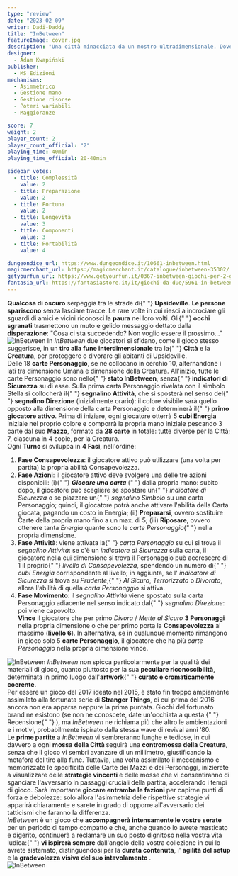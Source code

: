 ```yaml
---
type: "review"
date: "2023-02-09"
writer: Dadi-Daddy
title: "InBetween"
featureImage: cover.jpg
description: "Una città minacciata da un mostro ultradimensionale. Dove l’ho già sentito?"
designer:
  - Adam Kwapiński
publisher:
  - MS Edizioni
mechanisms:
  - Asimmetrico
  - Gestione mano
  - Gestione risorse
  - Poteri variabili
  - Maggioranze

score: 7
weight: 2
player_count: 2
player_count_official: "2"
playing_time: 40min
playing_time_official: 20-40min

sidebar_votes:
  - title: Complessità
    value: 2
  - title: Preparazione
    value: 2
  - title: Fortuna
    value: 2
  - title: Longevità
    value: 3
  - title: Componenti
    value: 3
  - title: Portabilità
    value: 4

dungeondice_url: https://www.dungeondice.it/10661-inbetween.html
magicmerchant_url: https://magicmerchant.it/catalogue/inbetween-35302/
getyourfun_url: https://www.getyourfun.it/0367-inbetween-giochi-per-2-giocatori.html
fantasia_url: https://fantasiastore.it/it/giochi-da-due/5961-in-between.html
---
```


<Setting>
  <strong>Qualcosa di oscuro</strong> serpeggia tra le strade di{" "}
  <strong>Upsideville</strong>. <strong>Le persone spariscono</strong> senza
  lasciare tracce. Le rare volte in cui riesci a incrociare gli sguardi di amici
  e vicini riconosci la <strong>paura</strong> nei loro volti. Gli{" "}
  <strong>occhi sgranati</strong> trasmettono un muto e gelido messaggio dettato
  dalla <strong>disperazione</strong>: "Cosa ci sta succedendo? Non voglio
  essere il prossimo…"
  <br />
</Setting>

<img src="./game1.jpg" alt="InBetween" />

<Rules>
  In <em>InBetween</em> due giocatori si sfidano, come il gioco stesso
  suggerisce, in un <strong>tiro alla fune interdimensionale</strong> tra la{" "}
  <strong>Città</strong> e la <strong>Creatura</strong>, per proteggere o
  divorare gli abitanti di Upsideville.
  <br />
  Delle 18 <strong>carte Personaggio</strong>, se ne collocano in cerchio 10,
  alternandone i lati tra dimensione Umana e dimensione della Creatura.
  All'inizio, tutte le carte Personaggio sono nello{" "}
  <strong>stato InBetween</strong>, senza{" "}
  <strong>indicatori di Sicurezza</strong> su di esse. Sulla prima carta
  Personaggio rivelata con il simbolo Stella si collocherà il{" "}
  <strong>segnalino Attività</strong>, che si sposterà nel senso del{" "}
  <strong>segnalino Direzione</strong> (inizialmente orario): il colore visibile
  sarà quello opposto alla dimensione della carta Personaggio e determinerà il{" "}
  <strong>primo giocatore attivo</strong>. Prima di iniziare, ogni giocatore
  otterrà 5 <strong>cubi Energia</strong> iniziale nel proprio colore e comporrà
  la propria mano iniziale pescando 3 carte dal suo <strong>Mazzo</strong>,
  formato da <strong>28 carte</strong> in totale: tutte diverse per la Città; 7,
  ciascuna in 4 copie, per la Creatura.
  <br />
  Ogni <strong>Turno</strong> si sviluppa in <strong>4 Fasi</strong>,
  nell'ordine:
  <br />
  <ol>
    <li>
      <strong>Fase Consapevolezza</strong>: il giocatore attivo può utilizzare
      (una volta per partita) la propria abilità Consapevolezza.
    </li>
    <li>
      <strong>Fase Azioni</strong>: il giocatore attivo deve svolgere una delle
      tre azioni disponibili: (i){" "}
      <strong>
        <em>Giocare una carta</em>
      </strong>{" "}
      dalla propria mano: subito dopo, il giocatore può scegliere se spostare un{" "}
      <em>indicatore di Sicurezza</em> o se piazzare un{" "}
      <em>segnalino Simbolo</em> su una carta Personaggio; quindi, il giocatore
      potrà anche attivare l'abilità della Carta giocata, pagando un costo in
      Energia; (ii) <strong>Prepararsi</strong>, ovvero sostituire Carte della
      propria mano fino a un max. di 5; (iii) <strong>Riposare</strong>, ovvero
      ottenere tanta <em>Energia</em> quante sono le <em>carte Personaggio</em>{" "}
      nella propria dimensione.
    </li>
    <li>
      <strong>Fase Attività</strong>: viene attivata la{" "}
      <em>carta Personaggio</em> su cui si trova il <em>segnalino Attività</em>:
      se c'è un <em>indicatore di Sicurezza</em> sulla carta, il giocatore nella
      cui dimensione si trova il Personaggio può accrescere di 1 il proprio{" "}
      <em>livello di Consapevolezza</em>, spendendo un numero di{" "}
      <em>cubi Energia</em> corrispondente al livello; in aggiunta, se l'
      <em>indicatore di Sicurezza</em> si trova su <em>Prudente</em>,{" "}
      <em>Al Sicuro</em>, <em>Terrorizzato</em> o <em>Divorato</em>, allora
      l'abilità di quella <em>carta Personaggio</em> si attiva.
    </li>
    <li>
      <strong>Fase Movimento</strong>: il <em>segnalino Attività</em> viene
      spostato sulla carta Personaggio adiacente nel senso indicato dal{" "}
      <em>segnalino Direzione</em>: poi viene capovolto.
      <br />
      <strong>Vince</strong> il giocatore che per primo <em>Divora </em>/
      <em> Mette al Sicuro</em> <strong>3 Personaggi</strong> nella propria
      dimensione o che per primo porta la <strong>Consapevolezza</strong> al
      massimo (<strong>livello 6</strong>). In alternativa, se in qualunque
      momento rimangono in gioco solo 5 <strong>carte Personaggio</strong>, il
      giocatore che ha più <em>carte Personaggio</em> nella propria dimensione
      vince.
    </li>
  </ol>
</Rules>

<img src="./game2.jpg" alt="InBetween" />

<Feedback>
  <em>InBetween</em> non spicca particolarmente per la qualità dei materiali di
  gioco, quanto piuttosto per la sua <strong>peculiare riconoscibilità</strong>,
  determinata in primo luogo dall'<strong>artwork</strong>{" "}
  <strong>curato e cromaticamente coerente</strong>.<br />
  Per essere un gioco del 2017 ideato nel 2015, è stato fin troppo ampiamente assimilato
  alla fortunata serie di <strong>Stranger Things</strong>, di cui prima del 2016
  ancora non era apparsa neppure la prima puntata. Giochi del fortunato brand ne
  esistono (se non ne conoscete, date un'occhiata a questa <Link to="/reviews/stranger-things-salvate-will-e-undici/">
    {" "}
    Recensione{" "}
  </Link>), ma <em>InBetween </em> ne richiama più che altro le ambientazioni e i
  motivi, probabilmente ispirato dalla stessa wave di revival anni ‘80.
  <br />
  Le <strong>prime partite</strong> a <em>InBetween</em> vi sembreranno lunghe e
  tediose, in cui davvero a ogni <strong>mossa</strong> <strong>
    della Città
  </strong> seguirà una <strong>contromossa della Creatura</strong>, senza che il
  gioco vi sembri avanzare di un millimetro, giustificando la metafora del tiro alla
  fune. Tuttavia, una volta assimilato il meccanismo e memorizzate le specificità
  delle Carte dei Mazzi e dei Personaggi, inizierete a visualizzare delle <strong>
    strategie vincenti
  </strong> e delle mosse che vi consentiranno di sganciare l'avversario in passaggi
  cruciali della partita, accelerando i tempi di gioco. Sarà importante <strong>
    giocare entrambe le fazioni
  </strong> per capirne punti di forza e debolezze: solo allora l'asimmetria delle
  rispettive strategie vi apparirà chiaramente e sarete in grado di opporre all'avversario
  dei tatticismi che faranno la differenza.
  <br />
  <em>InBetween </em>è un gioco che <strong>
    accompagnerà intensamente le vostre serate
  </strong> per un periodo di tempo compatto e che, anche quando lo avrete masticato
  e digerito, continuerà a reclamare un suo posto dignitoso nella vostra vita ludica:{" "}
  <strong>vi ispirerà sempre</strong> dall'angolo della vostra collezione in cui
  lo avrete sistemato, distinguendosi per la <strong>durata contenuta</strong>, l'
  <strong>agilità del setup</strong> e la <strong>
    gradevolezza visiva del suo intavolamento
  </strong>.<br />
</Feedback>

<img src="./game3.jpg" alt="InBetween" />

